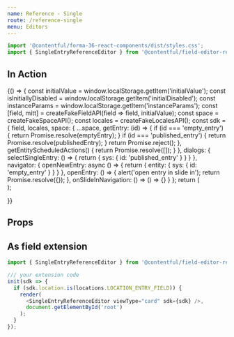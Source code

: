 ```yaml
---
name: Reference - Single
route: /reference-single
menu: Editors
---
```



<Readme />

```jsx
import '@contentful/forma-36-react-components/dist/styles.css';
import { SingleEntryReferenceEditor } from '@contentful/field-editor-reference';
```


## In Action

<Playground>
  {() => {
    const initialValue = window.localStorage.getItem('initialValue');
    const isInitiallyDisabled = window.localStorage.getItem('initialDisabled');
    const instanceParams = window.localStorage.getItem('instanceParams');
    const [field, mitt] = createFakeFieldAPI(field => field, initialValue);
    const space = createFakeSpaceAPI();
    const locales = createFakeLocalesAPI();
    const sdk = {
      field,
      locales,
      space: {
        ...space,
        getEntry: (id) => {
          if (id === 'empty_entry') {
            return Promise.resolve(emptyEntry);
          }
          if (id === 'published_entry') {
            return Promise.resolve(publishedEntry);
          }
          return Promise.reject();
        },
        getEntityScheduledActions() {
          return Promise.resolve([]);
        }
      },
      dialogs: {
        selectSingleEntry: () => {
          return {
            sys: {
              id: 'published_entry'
            }
          }
        }
      },
      navigator: {
        openNewEntry: async () => {
          return {
            entity: {
              sys: {
                id: 'empty_entry'
              }
            }
          }
        },
        openEntry: () => {
          alert('open entry in slide in');
          return Promise.resolve({});
        },
        onSlideInNavigation: () => () => {}
      }
    };
    return (
      <div>
        <SingleEntryReferenceEditor
          viewType="card"
          sdk={sdk}
          isInitiallyDisabled={false}
          parameters={{
            instance: {
              canCreateEntity: true,
              canLinkEntity: true
            }
          }}
         />
        <ActionsPlayground mitt={mitt} />
      </div>
    );

}}

</Playground>

## Props

<Props of={SingleEntryReferenceEditor} />


## As field extension

```js
import { SingleEntryReferenceEditor } from '@contentful/field-editor-reference';

/// your extension code
init(sdk => {
  if (sdk.location.is(locations.LOCATION_ENTRY_FIELD)) {
    render(
      <SingleEntryReferenceEditor viewType="card" sdk={sdk} />,
      document.getElementById('root')
    );
  }
});
```
